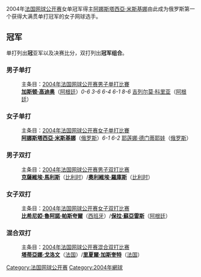 2004年[[法国网球公开赛|法国网球公开赛]]女单冠军得主[[阿娜斯塔西亞·米斯基娜|阿娜斯塔西亞·米斯基娜]]由此成为俄罗斯第一个获得大满贯单打冠军的女子网球选手。

== 冠军 ==
单打列出'''冠'''亚军以及决赛比分，双打列出'''冠军组合'''。

=== 男子单打 ===
:主条目：[[2004年法国网球公开赛男子单打比賽|2004年法国网球公开赛男子单打比賽]]
:'''[[加斯顿·高迪奥|加斯顿·高迪奥]]'''（[[阿根廷|阿根廷]]）''0-6 3-6 6-4 6-1 8-6'' [[吉列尔莫·科里亚|吉列尔莫·科里亚]]（[[阿根廷|阿根廷]]）

=== 女子单打 ===
:主条目：[[2004年法国网球公开赛女子单打比賽|2004年法国网球公开赛女子单打比賽]]
:'''[[阿娜斯塔西亞·米斯基娜|阿娜斯塔西亞·米斯基娜]]'''（[[俄罗斯|俄罗斯]]）''6-1 6-2'' [[耶莲娜·德门蒂耶娃|耶莲娜·德门蒂耶娃]]（[[俄罗斯|俄罗斯]]）

=== 男子双打 ===
:主条目：[[2004年法国网球公开赛男子双打比赛|2004年法国网球公开赛男子双打比赛]]
:'''[[克薩維埃·馬利斯|克薩維埃·馬利斯]]'''（[[比利时|比利时]]）/'''[[奧利維埃·羅庫斯|奧利維埃·羅庫斯]]'''（[[比利时|比利时]]）

=== 女子双打 ===
:主条目：[[2004年法国网球公开赛女子双打比赛|2004年法国网球公开赛女子双打比赛]]
:'''[[比希尼婭·魯阿諾·帕斯夸爾|比希尼婭·魯阿諾·帕斯夸爾]]'''（[[西班牙|西班牙]]）/'''[[保拉·蘇亞雷斯|保拉·蘇亞雷斯]]'''（[[阿根廷|阿根廷]]）

=== 混合双打 ===
:主条目：[[2004年法国网球公开赛混合双打比赛|2004年法国网球公开赛混合双打比赛]]
:'''[[塔蒂亞娜·戈洛文|塔蒂亞娜·戈洛文]]'''（[[法国|法国]]）/'''[[里夏爾·加斯奎特|里夏爾·加斯奎特]]'''（[[法国|法国]]）

{{start box}}
{{succession box|[[2003年法国网球公开赛|2003年法国网球公开赛]]|[[2005年法国网球公开赛|2005年法国网球公开赛]]|[[法国网球公开赛|法国网球公开赛]]|2004年}}
{{succession box|[[2004年澳大利亚网球公开赛|2004年澳大利亚网球公开赛]]|[[2004年温布尔登网球锦标赛|2004年温布尔登网球锦标赛]]|[[网球大满贯|网球大满贯]]|2004年}}
{{end box}}
{{法网列表}}

[[Category:法国网球公开赛|Category:法国网球公开赛]]
[[Category:2004年網球|Category:2004年網球]]